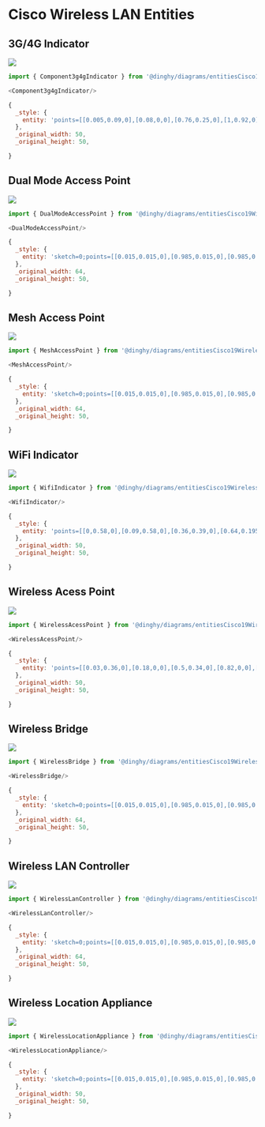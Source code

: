 
# Cisco Wireless LAN Entities


## 3G/4G Indicator

<Tabs>
  <TabItem value="Preview">

![](./component-3g-4g-indicator.png#drawio)

  </TabItem>
  <TabItem value="Usage">
    
```js
import { Component3g4gIndicator } from '@dinghy/diagrams/entitiesCisco19WirelessLan'

<Component3g4gIndicator/>
```

  </TabItem>
  <TabItem value="Definition">
    
```js
{
  _style: {
    entity: 'points=[[0.005,0.09,0],[0.08,0,0],[0.76,0.25,0],[1,0.92,0],[0.91,0.995,0],[0.57,0.995,0],[0.045,0.955,0],[0.005,0.43,0]];verticalLabelPosition=bottom;sketch=0;html=1;verticalAlign=top;aspect=fixed;align=center;pointerEvents=1;shape=mxgraph.cisco19.3g_4g_indicator;fillColor=#005073;strokeColor=none;',
  },
  _original_width: 50,
  _original_height: 50,

}
```

  </TabItem>
</Tabs>


## Dual Mode Access Point

<Tabs>
  <TabItem value="Preview">

![](./dual-mode-access-point.png#drawio)

  </TabItem>
  <TabItem value="Usage">
    
```js
import { DualModeAccessPoint } from '@dinghy/diagrams/entitiesCisco19WirelessLan'

<DualModeAccessPoint/>
```

  </TabItem>
  <TabItem value="Definition">
    
```js
{
  _style: {
    entity: 'sketch=0;points=[[0.015,0.015,0],[0.985,0.015,0],[0.985,0.985,0],[0.015,0.985,0],[0.25,0,0],[0.5,0,0],[0.75,0,0],[1,0.25,0],[1,0.5,0],[1,0.75,0],[0.75,1,0],[0.5,1,0],[0.25,1,0],[0,0.75,0],[0,0.5,0],[0,0.25,0]];verticalLabelPosition=bottom;html=1;verticalAlign=top;aspect=fixed;align=center;pointerEvents=1;shape=mxgraph.cisco19.rect;prIcon=dual_mode_access_point;fillColor=#FAFAFA;strokeColor=#005073;',
  },
  _original_width: 64,
  _original_height: 50,

}
```

  </TabItem>
</Tabs>


## Mesh Access Point

<Tabs>
  <TabItem value="Preview">

![](./mesh-access-point.png#drawio)

  </TabItem>
  <TabItem value="Usage">
    
```js
import { MeshAccessPoint } from '@dinghy/diagrams/entitiesCisco19WirelessLan'

<MeshAccessPoint/>
```

  </TabItem>
  <TabItem value="Definition">
    
```js
{
  _style: {
    entity: 'sketch=0;points=[[0.015,0.015,0],[0.985,0.015,0],[0.985,0.985,0],[0.015,0.985,0],[0.25,0,0],[0.5,0,0],[0.75,0,0],[1,0.25,0],[1,0.5,0],[1,0.75,0],[0.75,1,0],[0.5,1,0],[0.25,1,0],[0,0.75,0],[0,0.5,0],[0,0.25,0]];verticalLabelPosition=bottom;html=1;verticalAlign=top;aspect=fixed;align=center;pointerEvents=1;shape=mxgraph.cisco19.rect;prIcon=mesh_access_point;fillColor=#FAFAFA;strokeColor=#005073;',
  },
  _original_width: 64,
  _original_height: 50,

}
```

  </TabItem>
</Tabs>


## WiFi Indicator

<Tabs>
  <TabItem value="Preview">

![](./wifi-indicator.png#drawio)

  </TabItem>
  <TabItem value="Usage">
    
```js
import { WifiIndicator } from '@dinghy/diagrams/entitiesCisco19WirelessLan'

<WifiIndicator/>
```

  </TabItem>
  <TabItem value="Definition">
    
```js
{
  _style: {
    entity: 'points=[[0,0.58,0],[0.09,0.58,0],[0.36,0.39,0],[0.64,0.195,0],[0.91,0,0],[1,0,0],[1,0.25,0],[1,0.5,0],[1,0.75,0],[1,1,0],[0,1,0],[0.09,1,0],[0.36,1,0],[0.64,1,0],[0.91,1,0],[0,0.79,0]];verticalLabelPosition=bottom;sketch=0;html=1;verticalAlign=top;aspect=fixed;align=center;pointerEvents=1;shape=mxgraph.cisco19.wifi_indicator;fillColor=#005073;strokeColor=none;',
  },
  _original_width: 50,
  _original_height: 50,

}
```

  </TabItem>
</Tabs>


## Wireless Acess Point

<Tabs>
  <TabItem value="Preview">

![](./wireless-acess-point.png#drawio)

  </TabItem>
  <TabItem value="Usage">
    
```js
import { WirelessAcessPoint } from '@dinghy/diagrams/entitiesCisco19WirelessLan'

<WirelessAcessPoint/>
```

  </TabItem>
  <TabItem value="Definition">
    
```js
{
  _style: {
    entity: 'points=[[0.03,0.36,0],[0.18,0,0],[0.5,0.34,0],[0.82,0,0],[0.97,0.36,0],[1,0.67,0],[0.975,0.975,0],[0.5,1,0],[0.025,0.975,0],[0,0.67,0]];verticalLabelPosition=bottom;sketch=0;html=1;verticalAlign=top;aspect=fixed;align=center;pointerEvents=1;shape=mxgraph.cisco19.wireless_access_point;fillColor=#005073;strokeColor=none;',
  },
  _original_width: 50,
  _original_height: 50,

}
```

  </TabItem>
</Tabs>


## Wireless Bridge

<Tabs>
  <TabItem value="Preview">

![](./wireless-bridge.png#drawio)

  </TabItem>
  <TabItem value="Usage">
    
```js
import { WirelessBridge } from '@dinghy/diagrams/entitiesCisco19WirelessLan'

<WirelessBridge/>
```

  </TabItem>
  <TabItem value="Definition">
    
```js
{
  _style: {
    entity: 'sketch=0;points=[[0.015,0.015,0],[0.985,0.015,0],[0.985,0.985,0],[0.015,0.985,0],[0.25,0,0],[0.5,0,0],[0.75,0,0],[1,0.25,0],[1,0.5,0],[1,0.75,0],[0.75,1,0],[0.5,1,0],[0.25,1,0],[0,0.75,0],[0,0.5,0],[0,0.25,0]];verticalLabelPosition=bottom;html=1;verticalAlign=top;aspect=fixed;align=center;pointerEvents=1;shape=mxgraph.cisco19.wireless_bridge;fillColor=#005073;strokeColor=none;',
  },
  _original_width: 64,
  _original_height: 50,

}
```

  </TabItem>
</Tabs>


## Wireless LAN Controller

<Tabs>
  <TabItem value="Preview">

![](./wireless-lan-controller.png#drawio)

  </TabItem>
  <TabItem value="Usage">
    
```js
import { WirelessLanController } from '@dinghy/diagrams/entitiesCisco19WirelessLan'

<WirelessLanController/>
```

  </TabItem>
  <TabItem value="Definition">
    
```js
{
  _style: {
    entity: 'sketch=0;points=[[0.015,0.015,0],[0.985,0.015,0],[0.985,0.985,0],[0.015,0.985,0],[0.25,0,0],[0.5,0,0],[0.75,0,0],[1,0.25,0],[1,0.5,0],[1,0.75,0],[0.75,1,0],[0.5,1,0],[0.25,1,0],[0,0.75,0],[0,0.5,0],[0,0.25,0]];verticalLabelPosition=bottom;html=1;verticalAlign=top;aspect=fixed;align=center;pointerEvents=1;shape=mxgraph.cisco19.rect;prIcon=wireless_lan_controller;fillColor=#FAFAFA;strokeColor=#005073;',
  },
  _original_width: 64,
  _original_height: 50,

}
```

  </TabItem>
</Tabs>


## Wireless Location Appliance

<Tabs>
  <TabItem value="Preview">

![](./wireless-location-appliance.png#drawio)

  </TabItem>
  <TabItem value="Usage">
    
```js
import { WirelessLocationAppliance } from '@dinghy/diagrams/entitiesCisco19WirelessLan'

<WirelessLocationAppliance/>
```

  </TabItem>
  <TabItem value="Definition">
    
```js
{
  _style: {
    entity: 'sketch=0;points=[[0.015,0.015,0],[0.985,0.015,0],[0.985,0.985,0],[0.015,0.985,0],[0.25,0,0],[0.5,0,0],[0.75,0,0],[1,0.25,0],[1,0.5,0],[1,0.75,0],[0.75,1,0],[0.5,1,0],[0.25,1,0],[0,0.75,0],[0,0.5,0],[0,0.25,0]];verticalLabelPosition=bottom;html=1;verticalAlign=top;aspect=fixed;align=center;pointerEvents=1;shape=mxgraph.cisco19.rect;prIcon=wireless_location_appliance;fillColor=#FAFAFA;strokeColor=#005073;',
  },
  _original_width: 50,
  _original_height: 50,

}
```

  </TabItem>
</Tabs>

